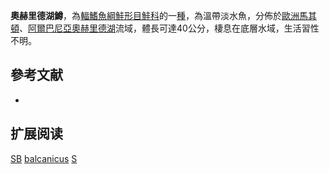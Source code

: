 {{NoteTA|G1=LS}}
{{Speciesbox
| name = 奧赫里德湖鱒
| status = DD
| status_system = IUCN3.1
| image = 
| image_width = 250px
| genus = Salmo
| species = balcanicus
| authority = [[Karaman|Karaman]], 1927
| synonyms = *''Trutta balcanica'', Karaman, 1927
}}

'''奧赫里德湖鱒'''，為[[輻鰭魚綱|輻鰭魚綱]][[鮭形目|鮭形目]][[鮭科|鮭科]]的一[[種|種]]，為溫帶淡水魚，分佈於[[歐洲|歐洲]][[馬其頓|馬其頓]]、[[阿爾巴尼亞|阿爾巴尼亞]][[奧赫里德湖|奧赫里德湖]]流域，體長可達40公分，棲息在底層水域，生活習性不明。

==參考文献==
*{{FishBase_species|genus=Salmo|species=balcanicus|year=2015|month=10}}

== 扩展阅读 ==
{{refbegin}}
{{wikispecies-inline|Salmo balcanicus|奧赫里德湖鱒}}
{{refend}}
{{Taxonbar|from=Q310784}}

[[Category:IUCN红色名录数据缺乏物种|SB]]
[[Category:鱒屬|balcanicus]]
[[Category:1927年描述的魚類|S]]